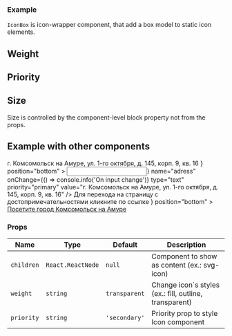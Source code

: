 
### Example

<!-- TODO update example with PRs FRNT-4transparent1 & FRNT-520 -->

`IconBox` is icon-wrapper component, that add a box model to static icon elements.

## Weight

<Playground>
  <IconBox priority="primary" weight="transparent">
    <IconClose />
  </IconBox>
  <IconBox priority="primary" weight="outline">
    <IconClose />
  </IconBox>
  <IconBox priority="primary" weight="fill">
    <IconClose />
  </IconBox>
</Playground>

## Priority

<Playground>
  <IconBox priority="secondary" weight="transparent">
    <IconClose />
  </IconBox>
  <IconBox priority="secondary" weight="outline">
    <IconClose />
  </IconBox>
  <IconBox priority="secondary" weight="fill">
    <IconClose />
  </IconBox>
</Playground>

## Size

Size is controlled by the component-level block property not from the props.

<Playground>
  <block.N>
    <IconBox priority="secondary" weight="fill">
      <IconClose />
    </IconBox>
  </block.N>
  <block.XS>
    <IconBox priority="secondary" weight="fill">
      <IconClose />
    </IconBox>
  </block.XS>
  <block.S>
    <IconBox priority="secondary" weight="fill">
      <IconClose />
    </IconBox>
  </block.S>
  <block.M>
    <IconBox priority="secondary" weight="fill">
      <IconClose />
    </IconBox>
  </block.M>
  <block.L>
    <IconBox priority="secondary" weight="fill">
      <IconClose />
    </IconBox>
  </block.L>
</Playground>

## Example with other components

<Playground>
  <block.L style={{ width: '400px', padding: '100px' }}>
    <Tooltip
      message={
        <div style={{ display: 'flex', alignItems: 'flex-start' }}>
          <IconBox priority="default" weight="goast">
            <IconInfo />
          </IconBox>
          <Box>
            <Text>г. Комсомольск на Амуре, ул. 1-го октября, д. 145, корп. 9, кв. 16</Text>
          </Box>
        </div>
      }
      position="bottom"
    >
      <Input
        leftIcon={<IconInfo />}
        name="adress"
        onChange={() => console.info('On input change')}
        type="text"
        priority="primary"
        value="г. Комсомольск на Амуре, ул. 1-го октября, д. 145, корп. 9, кв. 16"
      />
    </Tooltip>
  </block.L>
</Playground>

<Playground>
  <block.L style={{ display: 'flex', alignItems: 'center', padding: '100px' }}>
    <Tooltip
      message={
        <Box>
          <Text>Для перехода на страницу с достопримечательностями кликните по ссылке </Text>
        </Box>
      }
      position="bottom"
    >
      <block.S>
        <IconBox priority="default" weight="goast" style={{ alignSelf: 'flex-start' }}>
          <IconInfo />
        </IconBox>
      </block.S>
    </Tooltip>
    <Box>
      <a href="/">Посетите город Комсомольск на Амуре </a>
    </Box>
  </block.L>
</Playground>

### Props

| Name       | Type              | Default       | Description                                            |
| ---------- | ----------------- | ------------- | ------------------------------------------------------ |
| `children` | `React.ReactNode` | `null`        | Component to show as content (ex.: svg-icon)           |
| `weight`   | `string`          | `transparent` | Change icon`s styles (ex.: fill, outline, transparent) |
| `priority` | `string`          | `'secondary'` | Priority prop to style Icon component                  |
